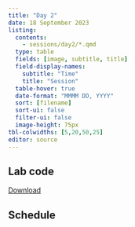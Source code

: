 ```yaml
---
title: "Day 2"
date: 18 September 2023
listing:
  contents:
    - sessions/day2/*.qmd
  type: table
  fields: [image, subtitle, title]
  field-display-names:
    subtitle: "Time"
    title: "Session"
  table-hover: true
  date-format: "MMMM DD, YYYY"
  sort: [filename]
  sort-ui: false
  filter-ui: false
  image-height: 75px
tbl-colwidths: [5,20,50,25]
editor: source
---
```



## Lab code

[Download](materials/labs_day2.R)

## Schedule
